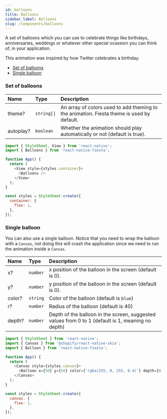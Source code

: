 ```yaml
---
id: balloons
title: Balloons
sidebar_label: Balloons
slug: /components/balloons
---
```


A set of balloons which you can use to celebrate things like birthdays, anniversaries, weddings or whatever other special ocassion you can think of, in your application.

This animation was inspired by how Twitter celebrates a birthday.

- [Set of balloons](#set-of-balloons)
- [Single balloon](#single-balloon)

### Set of balloons

| Name      | Type       | Description                                                                               |
| :-------- | :--------- | :---------------------------------------------------------------------------------------- |
| theme?    | `string[]` | An array of colors used to add theming to the animation. Fiesta theme is used by default. |
| autoplay? | `boolean`  | Whether the animation should play automatically or not (default is true).                 |

```js
import { StyleSheet, View } from 'react-native';
import { Balloons } from 'react-native-fiesta';

function App() {
  return (
    <View style={styles.container}>
      <Balloons />
    </View>
  );
}

const styles = StyleSheet.create({
  container: {
    flex: 1,
  },
});
```

### Single balloon

You can also use a single balloon. Notice that you need to wrap the balloon with a `Canvas`, not doing this will crash the application since we need to run the animation inside a `Canvas`.

| Name   | Type     | Description                                                                                       |
| :----- | :------- | :------------------------------------------------------------------------------------------------ |
| x?     | `number` | x position of the balloon in the screen (default is 0).                                           |
| y?     | `number` | y position of the balloon in the screen (default is 0).                                           |
| color? | `string` | Color of the balloon (default is `blue`)                                                          |
| r?     | `number` | Radius of the balloon (default is 40)                                                             |
| depth? | `number` | Depth of the balloon in the screen, suggested values from 0 to 1 (default is 1, meaning no depth) |

```js
import { StyleSheet } from 'react-native';
import { Canvas } from '@shopify/react-native-skia';
import { Balloon } from 'react-native-fiesta';

function App() {
  return (
    <Canvas style={styles.canvas}>
      <Balloon x={50} y={50} color={'rgba(255, 0, 255, 0.4)'} depth={0.4} />
    </Canvas>
  );
}

const styles = StyleSheet.create({
  canvas: {
    flex: 1,
  },
});
```
